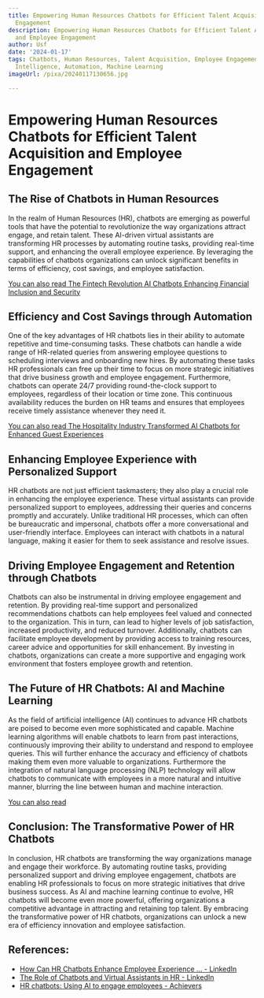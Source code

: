 ```yaml
---
title: Empowering Human Resources Chatbots for Efficient Talent Acquisition and Employee
  Engagement
description: Empowering Human Resources Chatbots for Efficient Talent Acquisition
  and Employee Engagement
author: Usf
date: '2024-01-17'
tags: Chatbots, Human Resources, Talent Acquisition, Employee Engagement, Artificial
  Intelligence, Automation, Machine Learning
imageUrl: /pixa/20240117130656.jpg

---
```

# Empowering Human Resources Chatbots for Efficient Talent Acquisition and Employee Engagement

##  The Rise of Chatbots in Human Resources

In the realm of Human Resources (HR), chatbots  are emerging as powerful tools that  have the potential to revolutionize  the way organizations attract engage, and retain talent. These AI-driven virtual assistants are transforming HR processes by automating routine tasks, providing real-time support, and enhancing the overall employee  experience.  By leveraging the capabilities of chatbots organizations can unlock  significant benefits in terms of efficiency, cost savings, and employee satisfaction.

[You can also read The Fintech Revolution AI  Chatbots Enhancing Financial Inclusion and Security](The%20Fintech%20Revolution%20AI%20Chatbots%20Enhancing%20Financial%20Inclusion%20and%20Security)


## Efficiency and Cost Savings through Automation

One of the key advantages of HR chatbots lies in their  ability  to automate repetitive and time-consuming tasks. These chatbots  can handle a wide range of HR-related queries from answering employee questions to scheduling interviews and  onboarding new  hires. By automating these tasks HR professionals can free up their time to focus on more strategic initiatives that drive business growth and employee engagement. Furthermore, chatbots can operate 24/7 providing round-the-clock support to employees, regardless of their location or time zone.  This continuous  availability reduces  the burden on  HR teams and ensures  that employees receive timely assistance whenever they need it.

[You can also read The Hospitality Industry  Transformed AI Chatbots for Enhanced Guest Experiences](The%20Hospitality%20Industry%20Transformed%20AI%20Chatbots%20for%20Enhanced%20Guest%20Experiences)


## Enhancing Employee  Experience with Personalized Support

HR chatbots are not just efficient taskmasters; they also  play a crucial role in enhancing the employee experience. These virtual assistants can provide personalized support  to employees, addressing their queries and concerns promptly and accurately. Unlike traditional HR processes, which can often be bureaucratic and impersonal, chatbots offer a more conversational and  user-friendly interface. Employees can interact with chatbots  in a natural language,  making it easier for them to seek assistance and  resolve issues.

## Driving Employee Engagement and Retention through Chatbots

Chatbots can also be instrumental in driving employee engagement and retention. By providing real-time  support and personalized recommendations chatbots can help  employees feel valued and connected  to the organization. This in turn, can lead to higher levels of  job satisfaction, increased productivity, and reduced turnover.  Additionally, chatbots can facilitate employee development by providing access to training resources, career advice and opportunities for skill enhancement.  By  investing in chatbots, organizations can create  a more  supportive and engaging work  environment that fosters employee growth and  retention.

## The Future of HR Chatbots: AI  and Machine  Learning

As  the field of artificial intelligence (AI)  continues to advance  HR chatbots are poised to  become even more sophisticated and capable. Machine learning algorithms  will enable chatbots to learn from past interactions,  continuously improving  their ability to understand and respond  to employee queries. This will further enhance  the accuracy and efficiency of chatbots making them even more valuable  to organizations. Furthermore the integration of natural language processing (NLP) technology will allow  chatbots to communicate with employees in a more natural and intuitive  manner, blurring the line between human and machine interaction.

[You can also read ]()


## Conclusion: The Transformative Power of HR Chatbots

In conclusion, HR chatbots are  transforming the way organizations manage and engage their workforce. By automating  routine tasks, providing personalized support and driving employee engagement, chatbots are enabling  HR professionals to focus on more strategic initiatives that  drive business success. As AI and machine learning continue to evolve, HR chatbots will become even more  powerful, offering organizations a competitive advantage in attracting and retaining top talent. By  embracing the transformative power of HR  chatbots, organizations can unlock a new era of efficiency innovation and employee satisfaction.

## References:
- [How Can HR Chatbots Enhance Employee Experience ... - LinkedIn](https://www.linkedin.com/pulse/how-can-hr-chatbots-enhance-employee-experience-ganesh-rajput)
- [The Role of Chatbots and Virtual Assistants in HR - LinkedIn](https://www.linkedin.com/pulse/role-chatbots-virtual-assistants-hr-consultinghumanresourcesthrive-n9fkf?trk=organization_guest_main-feed-card_feed-article-content)
- [HR chatbots: Using AI to engage employees - Achievers](https://www.achievers.com/blog/hr-chatbots/)
